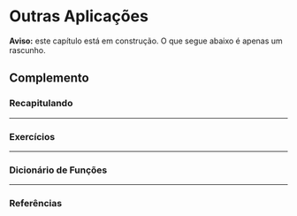 # Outras Aplicações

**Aviso:** este capítulo está em construção. O que segue abaixo é apenas um rascunho.


<div class="double-hrule"></div>

## Complemento {.unlisted .unnumbered}

### Recapitulando {-}


---

### Exercícios {-}


---

### Dicionário de Funções {-}


---

### Referências {-}

